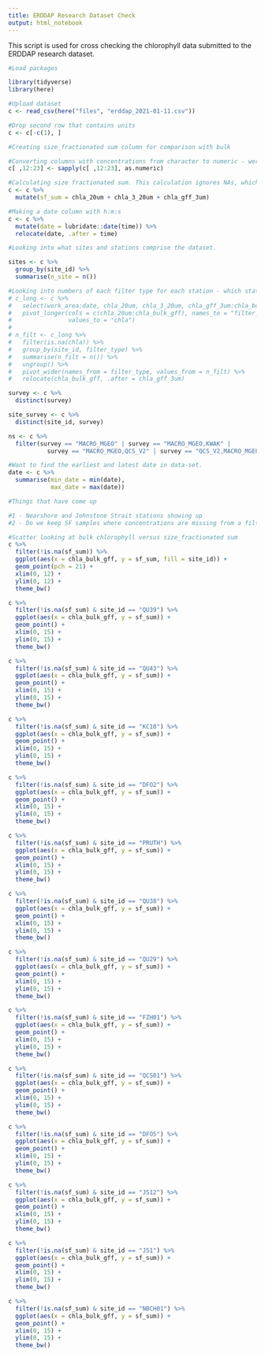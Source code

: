 ```yaml
---
title: ERDDAP Research Dataset Check
output: html_notebook
---
```


This script is used for cross checking the chlorophyll data submitted to the ERDDAP research dataset. 

```r
#Load packages

library(tidyverse)
library(here)
```

```r
#Upload dataset
c <- read_csv(here("files", "erddap_2021-01-11.csv"))

#Drop second row that contains units
c <- c[-c(1), ]

```

```r
#Creating size_fractionated sum column for comparison with bulk 

#Converting columns with concentrations from character to numeric - were uploaded as character because of row that contained units
c[ ,12:23] <- sapply(c[ ,12:23], as.numeric)

#Calculating size fractionated sum. This calculation ignores NAs, which is good because non-complete size fraction sets will not be included in comparisons
c <- c %>% 
  mutate(sf_sum = chla_20um + chla_3_20um + chla_gff_3um)

#Making a date column with h:m:s
c <- c %>% 
  mutate(date = lubridate::date(time)) %>% 
  relocate(date, .after = time)
```

```r
#Looking into what sites and stations comprise the dataset.

sites <- c %>% 
  group_by(site_id) %>% 
  summarise(n_site = n())

#Looking into numbers of each filter type for each station - which stations collect size-fractionated samples?
# c_long <- c %>% 
#   select(work_area:date, chla_20um, chla_3_20um, chla_gff_3um:chla_bulk_gff) %>% 
#   pivot_longer(cols = c(chla_20um:chla_bulk_gff), names_to = "filter_type",
#                values_to = "chla")
# 
# n_filt <- c_long %>% 
#   filter(is.na(chla)) %>% 
#   group_by(site_id, filter_type) %>% 
#   summarise(n_filt = n()) %>% 
#   ungroup() %>% 
#   pivot_wider(names_from = filter_type, values_from = n_filt) %>% 
#   relocate(chla_bulk_gff, .after = chla_gff_3um)

survey <- c %>% 
  distinct(survey)

site_survey <- c %>% 
  distinct(site_id, survey)

ns <- c %>% 
  filter(survey == "MACRO_MGEO" | survey == "MACRO_MGEO,KWAK" | 
           survey == "MACRO_MGEO,QCS_V2" | survey == "QCS_V2,MACRO_MGEO")

#Want to find the earliest and latest date in data-set. 
date <- c %>% 
  summarise(min_date = min(date),
            max_date = max(date))

```

```r
#Things that have come up

#1 - Nearshore and Johnstone Strait stations showing up
#2 - Do we keep SF samples where concentrations are missing from a filter?

```



```r
#Scatter looking at bulk chlorophyll versus size_fractionated sum
c %>%
  filter(!is.na(sf_sum)) %>% 
  ggplot(aes(x = chla_bulk_gff, y = sf_sum, fill = site_id)) + 
  geom_point(pch = 21) +
  xlim(0, 12) +
  ylim(0, 12) +
  theme_bw()

c %>%
  filter(!is.na(sf_sum) & site_id == "QU39") %>% 
  ggplot(aes(x = chla_bulk_gff, y = sf_sum)) + 
  geom_point() +
  xlim(0, 15) +
  ylim(0, 15) +
  theme_bw()

c %>%
  filter(!is.na(sf_sum) & site_id == "QU43") %>% 
  ggplot(aes(x = chla_bulk_gff, y = sf_sum)) + 
  geom_point() +
  xlim(0, 15) +
  ylim(0, 15) +
  theme_bw()

c %>%
  filter(!is.na(sf_sum) & site_id == "KC10") %>% 
  ggplot(aes(x = chla_bulk_gff, y = sf_sum)) + 
  geom_point() +
  xlim(0, 15) +
  ylim(0, 15) +
  theme_bw()

c %>%
  filter(!is.na(sf_sum) & site_id == "DFO2") %>% 
  ggplot(aes(x = chla_bulk_gff, y = sf_sum)) + 
  geom_point() +
  xlim(0, 15) +
  ylim(0, 15) +
  theme_bw()

c %>%
  filter(!is.na(sf_sum) & site_id == "PRUTH") %>% 
  ggplot(aes(x = chla_bulk_gff, y = sf_sum)) + 
  geom_point() +
  xlim(0, 15) +
  ylim(0, 15) +
  theme_bw()

c %>%
  filter(!is.na(sf_sum) & site_id == "QU38") %>% 
  ggplot(aes(x = chla_bulk_gff, y = sf_sum)) + 
  geom_point() +
  xlim(0, 15) +
  ylim(0, 15) +
  theme_bw()

c %>%
  filter(!is.na(sf_sum) & site_id == "QU29") %>% 
  ggplot(aes(x = chla_bulk_gff, y = sf_sum)) + 
  geom_point() +
  xlim(0, 15) +
  ylim(0, 15) +
  theme_bw()

c %>%
  filter(!is.na(sf_sum) & site_id == "FZH01") %>% 
  ggplot(aes(x = chla_bulk_gff, y = sf_sum)) + 
  geom_point() +
  xlim(0, 15) +
  ylim(0, 15) +
  theme_bw()

c %>%
  filter(!is.na(sf_sum) & site_id == "QCS01") %>% 
  ggplot(aes(x = chla_bulk_gff, y = sf_sum)) + 
  geom_point() +
  xlim(0, 15) +
  ylim(0, 15) +
  theme_bw()

c %>%
  filter(!is.na(sf_sum) & site_id == "DFO5") %>% 
  ggplot(aes(x = chla_bulk_gff, y = sf_sum)) + 
  geom_point() +
  xlim(0, 15) +
  ylim(0, 15) +
  theme_bw()

c %>%
  filter(!is.na(sf_sum) & site_id == "JS12") %>% 
  ggplot(aes(x = chla_bulk_gff, y = sf_sum)) + 
  geom_point() +
  xlim(0, 15) +
  ylim(0, 15) +
  theme_bw()

c %>%
  filter(!is.na(sf_sum) & site_id == "JS1") %>% 
  ggplot(aes(x = chla_bulk_gff, y = sf_sum)) + 
  geom_point() +
  xlim(0, 15) +
  ylim(0, 15) +
  theme_bw()

c %>%
  filter(!is.na(sf_sum) & site_id == "NBCH01") %>% 
  ggplot(aes(x = chla_bulk_gff, y = sf_sum)) + 
  geom_point() +
  xlim(0, 15) +
  ylim(0, 15) +
  theme_bw()
```


